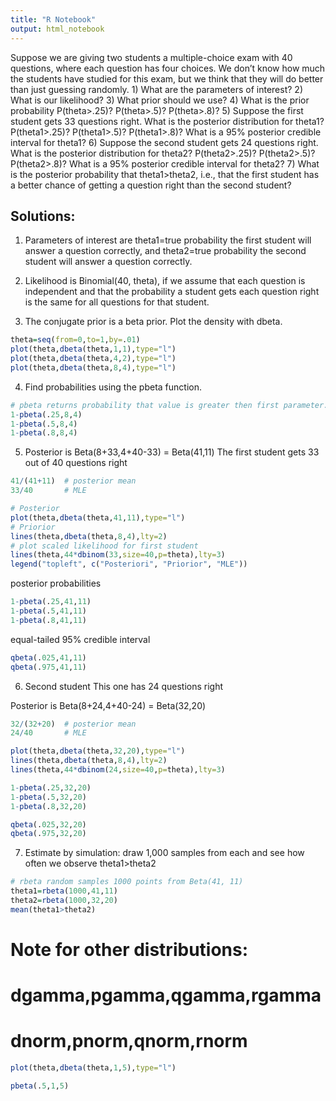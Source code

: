```yaml
---
title: "R Notebook"
output: html_notebook
---
```


Suppose we are giving two students a multiple-choice exam with 40 questions, 
where each question has four choices. We don't know how much the students
have studied for this exam, but we think that they will do better than just
guessing randomly. 
 1) What are the parameters of interest?
 2) What is our likelihood?
 3) What prior should we use?
 4) What is the prior probability P(theta>.25)? P(theta>.5)? P(theta>.8)?
 5) Suppose the first student gets 33 questions right. What is the posterior
    distribution for theta1? P(theta1>.25)? P(theta1>.5)? P(theta1>.8)?
    What is a 95% posterior credible interval for theta1?
 6) Suppose the second student gets 24 questions right. What is the posterior
    distribution for theta2? P(theta2>.25)? P(theta2>.5)? P(theta2>.8)?
    What is a 95% posterior credible interval for theta2?
 7) What is the posterior probability that theta1>theta2, i.e., that the 
    first student has a better chance of getting a question right than
    the second student?

## Solutions:

 1) Parameters of interest are theta1=true probability the first student
    will answer a question correctly, and theta2=true probability the second
    student will answer a question correctly.

 2) Likelihood is Binomial(40, theta), if we assume that each question is 
    independent and that the probability a student gets each question right 
    is the same for all questions for that student.

 3) The conjugate prior is a beta prior. Plot the density with dbeta.

```r
theta=seq(from=0,to=1,by=.01)
plot(theta,dbeta(theta,1,1),type="l")
plot(theta,dbeta(theta,4,2),type="l")
plot(theta,dbeta(theta,8,4),type="l")
```

 4) Find probabilities using the pbeta function.
```r
# pbeta returns probability that value is greater then first parameter.
1-pbeta(.25,8,4)
1-pbeta(.5,8,4)
1-pbeta(.8,8,4)
```

 5) Posterior is Beta(8+33,4+40-33) = Beta(41,11)
    The first student gets 33 out of 40 questions right
```r
41/(41+11)  # posterior mean
33/40       # MLE
```

```r
# Posterior
plot(theta,dbeta(theta,41,11),type="l")
# Priorior
lines(theta,dbeta(theta,8,4),lty=2)
# plot scaled likelihood for first student
lines(theta,44*dbinom(33,size=40,p=theta),lty=3)
legend("topleft", c("Posteriori", "Priorior", "MLE"))
```

 posterior probabilities
```r
1-pbeta(.25,41,11)
1-pbeta(.5,41,11)
1-pbeta(.8,41,11)
```

 equal-tailed 95% credible interval
```r
qbeta(.025,41,11)
qbeta(.975,41,11)
```

 6) Second student This one has 24 questions right
 
 Posterior is Beta(8+24,4+40-24) = Beta(32,20)
```r
32/(32+20)  # posterior mean
24/40       # MLE
```

```r
plot(theta,dbeta(theta,32,20),type="l")
lines(theta,dbeta(theta,8,4),lty=2)
lines(theta,44*dbinom(24,size=40,p=theta),lty=3)
```
```r
1-pbeta(.25,32,20)
1-pbeta(.5,32,20)
1-pbeta(.8,32,20)
```
```r
qbeta(.025,32,20)
qbeta(.975,32,20)
```

 7) Estimate by simulation: draw 1,000 samples from each and see how often 
    we observe theta1>theta2

```r
# rbeta random samples 1000 points from Beta(41, 11)
theta1=rbeta(1000,41,11)
theta2=rbeta(1000,32,20)
mean(theta1>theta2)
```


# Note for other distributions:
# dgamma,pgamma,qgamma,rgamma
# dnorm,pnorm,qnorm,rnorm

```r
plot(theta,dbeta(theta,1,5),type="l")
```

```r

pbeta(.5,1,5)
```